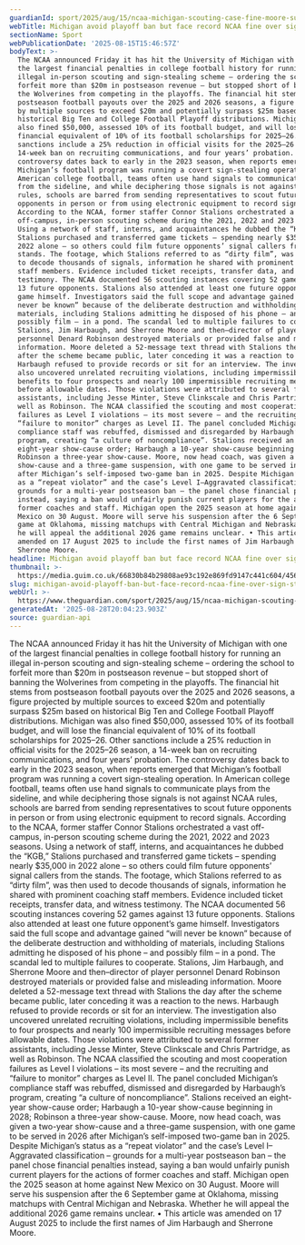 ```yaml
---
guardianId: sport/2025/aug/15/ncaa-michigan-scouting-case-fine-moore-suspension
webTitle: Michigan avoid playoff ban but face record NCAA fine over sign-stealing
sectionName: Sport
webPublicationDate: '2025-08-15T15:46:57Z'
bodyText: >-
  The NCAA announced Friday it has hit the University of Michigan with one of
  the largest financial penalties in college football history for running an
  illegal in-person scouting and sign-stealing scheme – ordering the school to
  forfeit more than $20m in postseason revenue – but stopped short of banning
  the Wolverines from competing in the playoffs. The financial hit stems from
  postseason football payouts over the 2025 and 2026 seasons, a figure projected
  by multiple sources to exceed $20m and potentially surpass $25m based on
  historical Big Ten and College Football Playoff distributions. Michigan was
  also fined $50,000, assessed 10% of its football budget, and will lose the
  financial equivalent of 10% of its football scholarships for 2025–26. Other
  sanctions include a 25% reduction in official visits for the 2025–26 season, a
  14-week ban on recruiting communications, and four years’ probation. The
  controversy dates back to early in the 2023 season, when reports emerged that
  Michigan’s football program was running a covert sign-stealing operation. In
  American college football, teams often use hand signals to communicate plays
  from the sideline, and while deciphering those signals is not against NCAA
  rules, schools are barred from sending representatives to scout future
  opponents in person or from using electronic equipment to record signals.
  According to the NCAA, former staffer Connor Stalions orchestrated a vast
  off-campus, in-person scouting scheme during the 2021, 2022 and 2023 seasons.
  Using a network of staff, interns, and acquaintances he dubbed the “KGB,”
  Stalions purchased and transferred game tickets – spending nearly $35,000 in
  2022 alone – so others could film future opponents’ signal callers from the
  stands. The footage, which Stalions referred to as “dirty film”, was then used
  to decode thousands of signals, information he shared with prominent coaching
  staff members. Evidence included ticket receipts, transfer data, and witness
  testimony. The NCAA documented 56 scouting instances covering 52 games against
  13 future opponents. Stalions also attended at least one future opponent’s
  game himself. Investigators said the full scope and advantage gained “will
  never be known” because of the deliberate destruction and withholding of
  materials, including Stalions admitting he disposed of his phone – and
  possibly film – in a pond. The scandal led to multiple failures to cooperate.
  Stalions, Jim Harbaugh, and Sherrone Moore and then–director of player
  personnel Denard Robinson destroyed materials or provided false and misleading
  information. Moore deleted a 52-message text thread with Stalions the day
  after the scheme became public, later conceding it was a reaction to the news.
  Harbaugh refused to provide records or sit for an interview. The investigation
  also uncovered unrelated recruiting violations, including impermissible
  benefits to four prospects and nearly 100 impermissible recruiting messages
  before allowable dates. Those violations were attributed to several former
  assistants, including Jesse Minter, Steve Clinkscale and Chris Partridge, as
  well as Robinson. The NCAA classified the scouting and most cooperation
  failures as Level I violations – its most severe – and the recruiting and
  “failure to monitor” charges as Level II. The panel concluded Michigan’s
  compliance staff was rebuffed, dismissed and disregarded by Harbaugh’s
  program, creating “a culture of noncompliance”. Stalions received an
  eight-year show-cause order; Harbaugh a 10-year show-cause beginning in 2028;
  Robinson a three-year show-cause. Moore, now head coach, was given a two-year
  show-cause and a three-game suspension, with one game to be served in 2026
  after Michigan’s self-imposed two-game ban in 2025. Despite Michigan’s status
  as a “repeat violator” and the case’s Level I–Aggravated classification –
  grounds for a multi-year postseason ban – the panel chose financial penalties
  instead, saying a ban would unfairly punish current players for the actions of
  former coaches and staff. Michigan open the 2025 season at home against New
  Mexico on 30 August. Moore will serve his suspension after the 6 September
  game at Oklahoma, missing matchups with Central Michigan and Nebraska. Whether
  he will appeal the additional 2026 game remains unclear. • This article was
  amended on 17 August 2025 to include the first names of Jim Harbaugh and
  Sherrone Moore.
headline: Michigan avoid playoff ban but face record NCAA fine over sign-stealing
thumbnail: >-
  https://media.guim.co.uk/66830b84b29808ae93c192e869fd9147c441c604/456_0_4560_3648/500.jpg
slug: michigan-avoid-playoff-ban-but-face-record-ncaa-fine-over-sign-stealing
webUrl: >-
  https://www.theguardian.com/sport/2025/aug/15/ncaa-michigan-scouting-case-fine-moore-suspension
generatedAt: '2025-08-28T20:04:23.903Z'
source: guardian-api
---
```

The NCAA announced Friday it has hit the University of Michigan with one of the largest financial penalties in college football history for running an illegal in-person scouting and sign-stealing scheme – ordering the school to forfeit more than $20m in postseason revenue – but stopped short of banning the Wolverines from competing in the playoffs. The financial hit stems from postseason football payouts over the 2025 and 2026 seasons, a figure projected by multiple sources to exceed $20m and potentially surpass $25m based on historical Big Ten and College Football Playoff distributions. Michigan was also fined $50,000, assessed 10% of its football budget, and will lose the financial equivalent of 10% of its football scholarships for 2025–26. Other sanctions include a 25% reduction in official visits for the 2025–26 season, a 14-week ban on recruiting communications, and four years’ probation. The controversy dates back to early in the 2023 season, when reports emerged that Michigan’s football program was running a covert sign-stealing operation. In American college football, teams often use hand signals to communicate plays from the sideline, and while deciphering those signals is not against NCAA rules, schools are barred from sending representatives to scout future opponents in person or from using electronic equipment to record signals. According to the NCAA, former staffer Connor Stalions orchestrated a vast off-campus, in-person scouting scheme during the 2021, 2022 and 2023 seasons. Using a network of staff, interns, and acquaintances he dubbed the “KGB,” Stalions purchased and transferred game tickets – spending nearly $35,000 in 2022 alone – so others could film future opponents’ signal callers from the stands. The footage, which Stalions referred to as “dirty film”, was then used to decode thousands of signals, information he shared with prominent coaching staff members. Evidence included ticket receipts, transfer data, and witness testimony. The NCAA documented 56 scouting instances covering 52 games against 13 future opponents. Stalions also attended at least one future opponent’s game himself. Investigators said the full scope and advantage gained “will never be known” because of the deliberate destruction and withholding of materials, including Stalions admitting he disposed of his phone – and possibly film – in a pond. The scandal led to multiple failures to cooperate. Stalions, Jim Harbaugh, and Sherrone Moore and then–director of player personnel Denard Robinson destroyed materials or provided false and misleading information. Moore deleted a 52-message text thread with Stalions the day after the scheme became public, later conceding it was a reaction to the news. Harbaugh refused to provide records or sit for an interview. The investigation also uncovered unrelated recruiting violations, including impermissible benefits to four prospects and nearly 100 impermissible recruiting messages before allowable dates. Those violations were attributed to several former assistants, including Jesse Minter, Steve Clinkscale and Chris Partridge, as well as Robinson. The NCAA classified the scouting and most cooperation failures as Level I violations – its most severe – and the recruiting and “failure to monitor” charges as Level II. The panel concluded Michigan’s compliance staff was rebuffed, dismissed and disregarded by Harbaugh’s program, creating “a culture of noncompliance”. Stalions received an eight-year show-cause order; Harbaugh a 10-year show-cause beginning in 2028; Robinson a three-year show-cause. Moore, now head coach, was given a two-year show-cause and a three-game suspension, with one game to be served in 2026 after Michigan’s self-imposed two-game ban in 2025. Despite Michigan’s status as a “repeat violator” and the case’s Level I–Aggravated classification – grounds for a multi-year postseason ban – the panel chose financial penalties instead, saying a ban would unfairly punish current players for the actions of former coaches and staff. Michigan open the 2025 season at home against New Mexico on 30 August. Moore will serve his suspension after the 6 September game at Oklahoma, missing matchups with Central Michigan and Nebraska. Whether he will appeal the additional 2026 game remains unclear. • This article was amended on 17 August 2025 to include the first names of Jim Harbaugh and Sherrone Moore.

